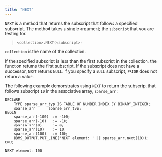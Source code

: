 ```yaml
---
title: "NEXT"
---
```


`NEXT` is a method that returns the subscript that follows a specified subscript. The method takes a single argument; the `subscript` that you are testing for.

> `<collection>.NEXT(<subscript>)`

`collection` is the name of the collection.

If the specified subscript is less than the first subscript in the collection, the function returns the first subscript. If the subscript does not have a successor, `NEXT` returns `NULL`. If you specify a `NULL` subscript, `PRIOR` does not return a value.

The following example demonstrates using `NEXT` to return the subscript that follows subscript `10` in the associative array, `sparse_arr:`

``` text
DECLARE
    TYPE sparse_arr_typ IS TABLE OF NUMBER INDEX BY BINARY_INTEGER;
    sparse_arr      sparse_arr_typ;
BEGIN
    sparse_arr(-100)  := -100;
    sparse_arr(-10)   := -10;
    sparse_arr(0)     := 0;
    sparse_arr(10)    := 10;
    sparse_arr(100)   := 100;
    DBMS_OUTPUT.PUT_LINE('NEXT element: ' || sparse_arr.next(10));
END;

NEXT element: 100
```
